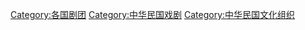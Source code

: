 [[Category:各国剧团|Category:各国剧团]]
[[Category:中华民国戏剧|Category:中华民国戏剧]]
[[Category:中华民国文化组织|Category:中华民国文化组织]]